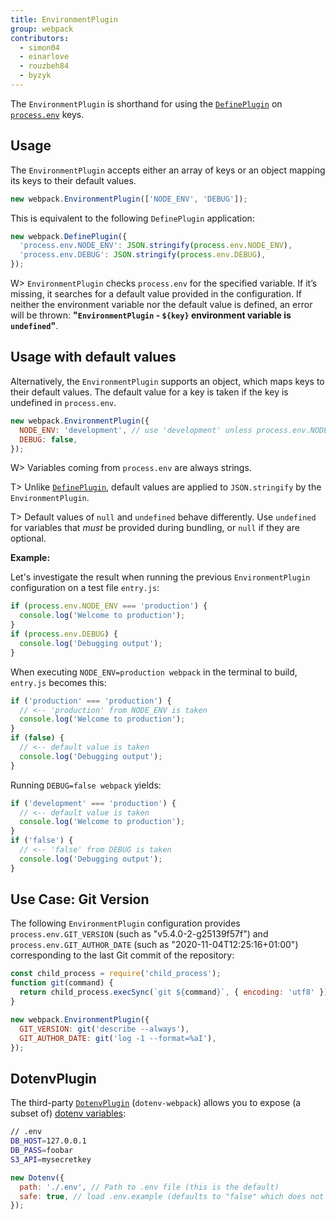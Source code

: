 ```yaml
---
title: EnvironmentPlugin
group: webpack
contributors:
  - simon04
  - einarlove
  - rouzbeh84
  - byzyk
---
```


The `EnvironmentPlugin` is shorthand for using the [`DefinePlugin`](/plugins/define-plugin) on [`process.env`](https://nodejs.org/api/process.html#process_process_env) keys.

## Usage

The `EnvironmentPlugin` accepts either an array of keys or an object mapping its keys to their default values.

```javascript
new webpack.EnvironmentPlugin(['NODE_ENV', 'DEBUG']);
```

This is equivalent to the following `DefinePlugin` application:

```javascript
new webpack.DefinePlugin({
  'process.env.NODE_ENV': JSON.stringify(process.env.NODE_ENV),
  'process.env.DEBUG': JSON.stringify(process.env.DEBUG),
});
```

W> `EnvironmentPlugin` checks `process.env` for the specified variable. If it’s missing, it searches for a default value provided in the configuration. If neither the environment variable nor the default value is defined, an error will be thrown: **"`EnvironmentPlugin` - `${key}` environment variable is `undefined`"**.

## Usage with default values

Alternatively, the `EnvironmentPlugin` supports an object, which maps keys to their default values. The default value for a key is taken if the key is undefined in `process.env`.

```javascript
new webpack.EnvironmentPlugin({
  NODE_ENV: 'development', // use 'development' unless process.env.NODE_ENV is defined
  DEBUG: false,
});
```

W> Variables coming from `process.env` are always strings.

T> Unlike [`DefinePlugin`](/plugins/define-plugin), default values are applied to `JSON.stringify` by the `EnvironmentPlugin`.

T> Default values of `null` and `undefined` behave differently. Use `undefined` for variables that _must_ be provided during bundling, or `null` if they are optional.

**Example:**

Let's investigate the result when running the previous `EnvironmentPlugin` configuration on a test file `entry.js`:

```javascript
if (process.env.NODE_ENV === 'production') {
  console.log('Welcome to production');
}
if (process.env.DEBUG) {
  console.log('Debugging output');
}
```

When executing `NODE_ENV=production webpack` in the terminal to build, `entry.js` becomes this:

```javascript
if ('production' === 'production') {
  // <-- 'production' from NODE_ENV is taken
  console.log('Welcome to production');
}
if (false) {
  // <-- default value is taken
  console.log('Debugging output');
}
```

Running `DEBUG=false webpack` yields:

```javascript
if ('development' === 'production') {
  // <-- default value is taken
  console.log('Welcome to production');
}
if ('false') {
  // <-- 'false' from DEBUG is taken
  console.log('Debugging output');
}
```

## Use Case: Git Version

The following `EnvironmentPlugin` configuration provides `process.env.GIT_VERSION` (such as "v5.4.0-2-g25139f57f") and `process.env.GIT_AUTHOR_DATE` (such as "2020-11-04T12:25:16+01:00") corresponding to the last Git commit of the repository:

```javascript
const child_process = require('child_process');
function git(command) {
  return child_process.execSync(`git ${command}`, { encoding: 'utf8' }).trim();
}

new webpack.EnvironmentPlugin({
  GIT_VERSION: git('describe --always'),
  GIT_AUTHOR_DATE: git('log -1 --format=%aI'),
});
```

## DotenvPlugin

The third-party [`DotenvPlugin`](https://github.com/mrsteele/dotenv-webpack) (`dotenv-webpack`) allows you to expose (a subset of) [dotenv variables](https://www.npmjs.com/package/dotenv):

```bash
// .env
DB_HOST=127.0.0.1
DB_PASS=foobar
S3_API=mysecretkey
```

```javascript
new Dotenv({
  path: './.env', // Path to .env file (this is the default)
  safe: true, // load .env.example (defaults to "false" which does not use dotenv-safe)
});
```
